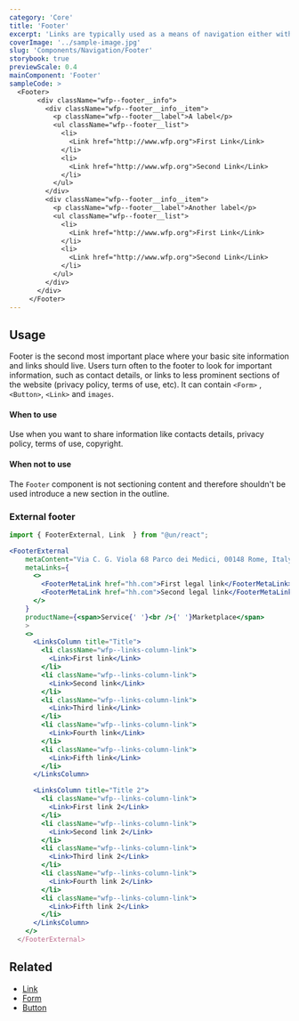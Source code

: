 ```yaml
---
category: 'Core'
title: 'Footer'
excerpt: 'Links are typically used as a means of navigation either within the application, to a place outside, or to a resource.'
coverImage: '../sample-image.jpg'
slug: 'Components/Navigation/Footer'
storybook: true
previewScale: 0.4
mainComponent: 'Footer'
sampleCode: >
  <Footer>
       <div className="wfp--footer__info">
         <div className="wfp--footer__info__item">
           <p className="wfp--footer__label">A label</p>
           <ul className="wfp--footer__list">
             <li>
               <Link href="http://www.wfp.org">First Link</Link>
             </li>
             <li>
               <Link href="http://www.wfp.org">Second Link</Link>
             </li>
           </ul>
         </div>
         <div className="wfp--footer__info__item">
           <p className="wfp--footer__label">Another label</p>
           <ul className="wfp--footer__list">
             <li>
               <Link href="http://www.wfp.org">First Link</Link>
             </li>
             <li>
               <Link href="http://www.wfp.org">Second Link</Link>
             </li>
           </ul>
         </div>
       </div>
     </Footer>
---
```


## Usage

Footer is the second most important place where your basic site information and links should live. Users turn often to the footer to look for important information, such as contact details, or links to less prominent sections of the website (privacy policy, terms of use, etc).
It can contain `<Form>` , `<Button>`, `<Link>` and `images`.

#### When to use

Use when you want to share information like contacts details, privacy policy, terms of use, copyright.

#### When not to use

The `Footer` component is not sectioning content and therefore shouldn't be used introduce a new section in the outline.

### External footer

```jsx live forceFullWidth
import { FooterExternal, Link  } from "@un/react";

<FooterExternal
    metaContent="Via C. G. Viola 68 Parco dei Medici, 00148 Rome, Italy"
    metaLinks={
      <>
        <FooterMetaLink href="hh.com">First legal link</FooterMetaLink>
        <FooterMetaLink href="hh.com">Second legal link</FooterMetaLink>
      </>
    }
    productName={<span>Service{' '}<br />{' '}Marketplace</span>
    >
    <>
      <LinksColumn title="Title">
        <li className="wfp--links-column-link">
          <Link>First link</Link>
        </li>
        <li className="wfp--links-column-link">
          <Link>Second link</Link>
        </li>
        <li className="wfp--links-column-link">
          <Link>Third link</Link>
        </li>
        <li className="wfp--links-column-link">
          <Link>Fourth link</Link>
        </li>
        <li className="wfp--links-column-link">
          <Link>Fifth link</Link>
        </li>
      </LinksColumn>

      <LinksColumn title="Title 2">
        <li className="wfp--links-column-link">
          <Link>First link 2</Link>
        </li>
        <li className="wfp--links-column-link">
          <Link>Second link 2</Link>
        </li>
        <li className="wfp--links-column-link">
          <Link>Third link 2</Link>
        </li>
        <li className="wfp--links-column-link">
          <Link>Fourth link 2</Link>
        </li>
        <li className="wfp--links-column-link">
          <Link>Fifth link 2</Link>
        </li>
      </LinksColumn>
    </>
  </FooterExternal>
```

## Related

- [Link](?path=/docs/components-link--regular)
- [Form](?path=/docs/components-form--regular)
- [Button](?path=/docs/components-button--regular)
